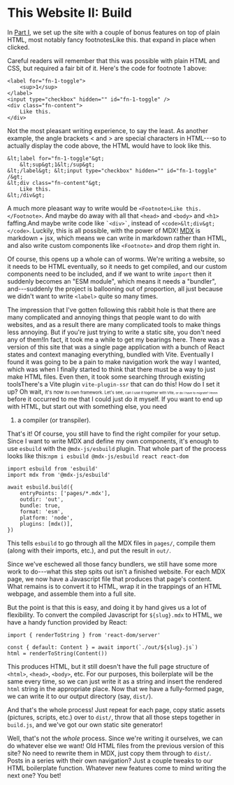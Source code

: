 
# This Website II: Build

In <a href="this-website-i.html">Part I</a>, we set up the site with a couple of bonus features on top of plain HTML, most notably fancy footnotes<Footnote>Like this.</Footnote> that expand in place when clicked.

Careful readers will remember that this was possible with plain HTML and CSS, but required a fair bit of it. Here's the code for footnote 1 above:

```
<label for="fn-1-toggle">
    <sup>1</sup>
</label>
<input type="checkbox" hidden="" id="fn-1-toggle" />
<div class="fn-content">
    Like this.
</div>
```

Not the most pleasant writing experience, to say the least.
<Footnote>
    As another example, the angle brackets &lt; and &gt; are special characters
    in HTML---so to actually display the code above, the HTML would have to look
    like this.
```
&lt;label for="fn-1-toggle"&gt;
    &lt;sup&gt;1&lt;/sup&gt;
&lt;/label&gt; &lt;input type="checkbox" hidden="" id="fn-1-toggle" /&gt;
&lt;div class="fn-content"&gt;
    Like this.
&lt;/div&gt;
```
</Footnote>

A much more pleasant way to write would be `<Footnote>Like this.</Footnote>`. And maybe do away with all that `<head>` and `<body>` and `<h1>` faffing.<Footnote>And maybe write code like `` `<div>` ``, instead of `<code>&lt;div&gt;</code>`.</Footnote> Luckily, this is all possible, with the power of MDX! <a href="https://mdxjs.com/">MDX</a> is markdown + jsx, which means we can write in markdown rather than HTML, and also write custom components like `<Footnote>` and drop them right in.

Of course, this opens up a whole can of worms. We're writing a website, so it needs to be HTML eventually, so it needs to get compiled, and our custom components need to be included, and if we want to write `import` then it suddenly becomes an "ESM module", which means it needs a "bundler", and---suddenly the project is ballooning out of proportion, all just because we didn't want to write `<label>` quite so many times.

The impression that I've gotten following this rabbit hole is that there are many complicated and annoying things that people want to do with websites, and as a result there are many complicated tools to make things less annoying. But if you're just trying to write a static site, you don't need any of them!<Footnote>In fact, it took me a while to get my bearings here. There was a version of this site that was a single page application with a bunch of React states and context managing everything, bundled with Vite. Eventually I found it was going to be a pain to make navigation work the way I wanted, which was when I finally started to think that there must be a way to just make HTML files. Even then, it took some searching through existing tools<Footnote>There's a Vite plugin `vite-plugin-ssr` that can do this! How do I set it up? Oh wait, <small>it's now <small>its own framework. Let's see, <small>can I use it together with Vite, <small>or do I have to migrate? <small>Hmmm</small></small></small></small></small></Footnote> before it occurred to me that I could just do it myself.</Footnote> If you want to end up with HTML, but start out with something else, you need

1. a compiler (or transpiler).

That's it! Of course, you still have to find the right compiler for your setup. Since I want to write MDX and define my own components, it's enough to use `esbuild` with the `@mdx-js/esbuild` plugin. That whole part of the process looks like this:<Footnote>`npm i esbuild @mdx-js/esbuild react react-dom`</Footnote>

```
import esbuild from 'esbuild'
import mdx from '@mdx-js/esbuild'

await esbuild.build({
    entryPoints: ['pages/*.mdx'],
    outdir: 'out',
    bundle: true,
    format: 'esm',
    platform: 'node',
    plugins: [mdx()],
})
```

This tells `esbuild` to go through all the MDX files in `pages/`, compile them (along with their imports, etc.), and put the result in `out/`.

Since we've eschewed all those fancy bundlers, we still have some more work to do---what this step spits out isn't a finished website. For each MDX page, we now have a Javascript file that produces that page's content. What remains is to convert it to HTML, wrap it in the trappings of an HTML webpage, and assemble them into a full site.

But the point is that this is easy, and doing it by hand gives us a lot of flexibility. To convert the compiled Javascript for `${slug}.mdx` to HTML, we have a handy function provided by React:
```
import { renderToString } from 'react-dom/server'

const { default: Content } = await import(`./out/${slug}.js`)
html = renderToString(Content())
```
This produces HTML, but it still doesn't have the full page structure of `<html>`, `<head>`, `<body>`, etc. For our purposes, this boilerplate will be the same every time, so we can just write it as a string and insert the rendered `html` string in the appropriate place. Now that we have a fully-formed page, we can write it to our output directory (say, `dist/`).

And that's the whole process! Just repeat for each page, copy static assets (pictures, scripts, etc.) over to `dist/`, throw that all those steps together in `build.js`, and we've got our own static site generator!

Well, that's not the *whole* process. Since we're writing it ourselves, we can do whatever else we want! Old HTML files from the previous version of this site? No need to rewrite them in MDX, just copy them through to `dist/`. Posts in a series with their own navigation? Just a couple tweaks to our HTML boilerplate function. Whatever new features come to mind writing the next one? You bet!
